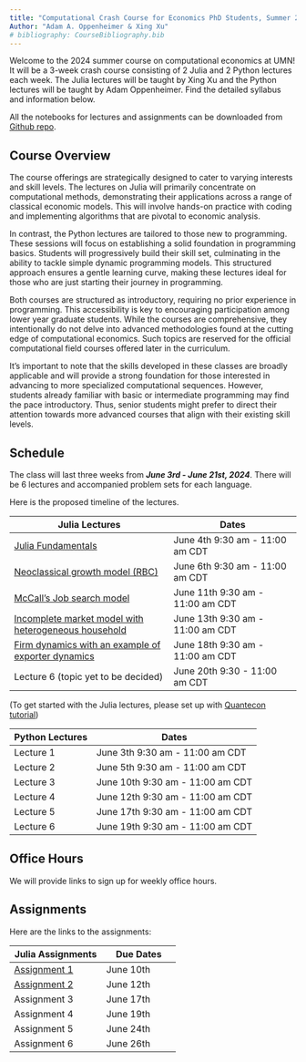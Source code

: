 ```yaml
---
title: "Computational Crash Course for Economics PhD Students, Summer 2024 (UMN)"
Author: "Adam A. Oppenheimer & Xing Xu"
# bibliography: CourseBibliography.bib
---
```


Welcome to the 2024 summer course on computational economics at UMN! It will be a 3-week crash course consisting of 2 Julia and 2 Python lectures each week. The Julia lectures will be taught by Xing Xu and the Python lectures will be taught by Adam Oppenheimer. Find the detailed syllabus and information below. 

All the notebooks for lectures and assignments can be downloaded from [Github repo](https://github.com/CompEconCrashCourse/CompEconCrashCourse.github.io). 

## Course Overview

The course offerings are strategically designed to cater to varying interests and skill levels. The lectures on Julia will primarily concentrate on computational methods, demonstrating their applications across a range of classical economic models. This will involve hands-on practice with coding and implementing algorithms that are pivotal to economic analysis.

In contrast, the Python lectures are tailored to those new to programming. These sessions will focus on establishing a solid foundation in programming basics. Students will progressively build their skill set, culminating in the ability to tackle simple dynamic programming models. This structured approach ensures a gentle learning curve, making these lectures ideal for those who are just starting their journey in programming.

Both courses are structured as introductory, requiring no prior experience in programming. This accessibility is key to encouraging participation among lower year graduate students. While the courses are comprehensive, they intentionally do not delve into advanced methodologies found at the cutting edge of computational economics. Such topics are reserved for the official computational field courses offered later in the curriculum.

It's important to note that the skills developed in these classes are broadly applicable and will provide a strong foundation for those interested in advancing to more specialized computational sequences. However, students already familiar with basic or intermediate programming may find the pace introductory. Thus, senior students might prefer to direct their attention towards more advanced courses that align with their existing skill levels.

## Schedule

The class will last three weeks from ***June 3rd - June 21st, 2024***. There will be 6 lectures and accompanied problem sets for each language.

Here is the proposed timeline of the lectures. 

| Julia Lectures | Dates |
| ---------- | -------- |
| [Julia Fundamentals](Julia/Lectures/Julia_Lec_1_Compecon_Xing_Xu.ipynb) | June 4th 9:30 am - 11:00 am CDT |
| [Neoclassical growth model (RBC)](Julia/Lectures/Julia_Lec_2_Compecon_Xing_Xu.ipynb) | June 6th 9:30 am - 11:00 am CDT |
| [McCall's Job search model ](Julia/Lectures/Julia_Lec_3_Compecon_Xing_Xu.ipynb) | June 11th 9:30 am - 11:00 am CDT |
| [Incomplete market model with heterogeneous household](Julia/Lectures/Julia_Lec_4_Compecon_Xing_Xu.ipynb) | June 13th 9:30 am - 11:00 am CDT |
| [Firm dynamics with an example of exporter dynamics](Julia/Lectures/Julia_Lec_5_Compecon_Xing_Xu.ipynb) | June 18th 9:30 am - 11:00 am CDT |
| Lecture 6 (topic yet to be decided)| June 20th 9:30 - 11:00 am CDT | 
(To get started with the Julia lectures, please set up with [Quantecon tutorial](https://julia.quantecon.org/getting_started_julia/getting_started.html#))

| Python Lectures | Dates |
| ---------- | -------- |
| Lecture 1 | June 3th 9:30 am - 11:00 am CDT |
| Lecture 2 | June 5th 9:30 am - 11:00 am CDT |
| Lecture 3 | June 10th 9:30 am - 11:00 am CDT |
| Lecture 4 | June 12th 9:30 am - 11:00 am CDT |
| Lecture 5 | June 17th 9:30 am - 11:00 am CDT |
| Lecture 6 | June 19th 9:30 am - 11:00 am CDT | 

## Office Hours

We will provide links to sign up for weekly office hours.

## Assignments

Here are the links to the assignments:

| Julia Assignments | Due Dates |
| ---------- | -------- |
| [Assignment 1](Julia/Assignments/Julia_PS_1_Compecon_Xing_Xu.ipynb) | June 10th |
| [Assignment 2](Julia/Assignments/Julia_PS_2_Compecon_Xing_Xu.ipynb) | June 12th |
| Assignment 3 | June 17th  |
| Assignment 4| June 19th |
| Assignment 5 | June 24th |
| Assignment 6| June 26th | 

